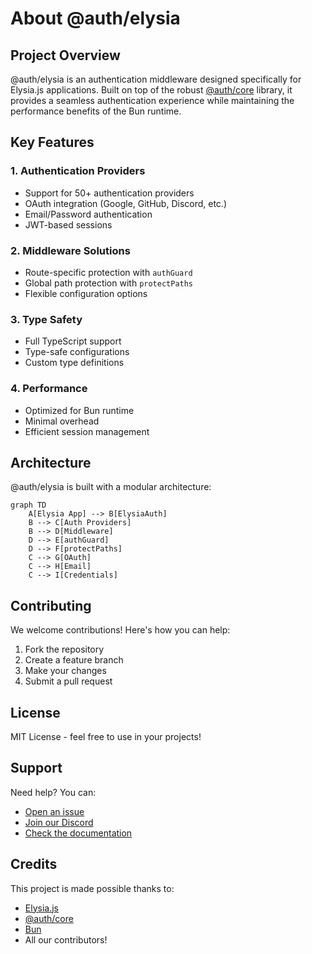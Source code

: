 # About @auth/elysia

## Project Overview

@auth/elysia is an authentication middleware designed specifically for Elysia.js applications. Built on top of the robust [@auth/core](https://authjs.dev) library, it provides a seamless authentication experience while maintaining the performance benefits of the Bun runtime.

## Key Features

### 1. Authentication Providers
- Support for 50+ authentication providers
- OAuth integration (Google, GitHub, Discord, etc.)
- Email/Password authentication
- JWT-based sessions

### 2. Middleware Solutions
- Route-specific protection with `authGuard`
- Global path protection with `protectPaths`
- Flexible configuration options

### 3. Type Safety
- Full TypeScript support
- Type-safe configurations
- Custom type definitions

### 4. Performance
- Optimized for Bun runtime
- Minimal overhead
- Efficient session management

## Architecture

@auth/elysia is built with a modular architecture:

```mermaid
graph TD
    A[Elysia App] --> B[ElysiaAuth]
    B --> C[Auth Providers]
    B --> D[Middleware]
    D --> E[authGuard]
    D --> F[protectPaths]
    C --> G[OAuth]
    C --> H[Email]
    C --> I[Credentials]
```

## Contributing

We welcome contributions! Here's how you can help:

1. Fork the repository
2. Create a feature branch
3. Make your changes
4. Submit a pull request

## License

MIT License - feel free to use in your projects!

## Support

Need help? You can:

- [Open an issue](https://github.com/yourusername/auth-elysia/issues)
- [Join our Discord](https://discord.gg/your-server)
- [Check the documentation](/)

## Credits

This project is made possible thanks to:

- [Elysia.js](https://elysiajs.com)
- [@auth/core](https://authjs.dev)
- [Bun](https://bun.sh)
- All our contributors!
